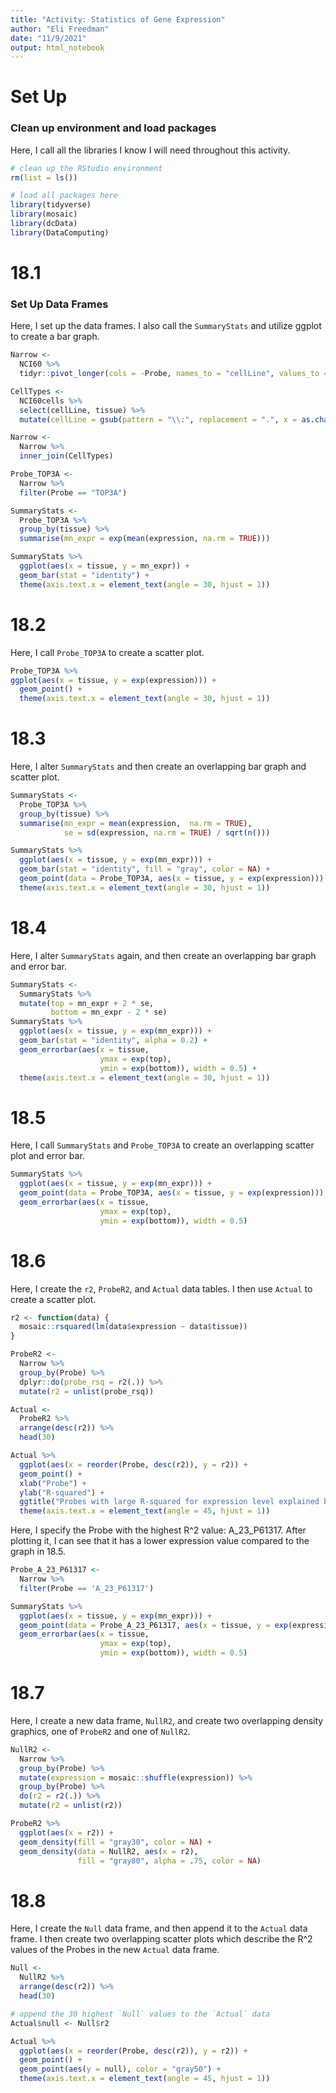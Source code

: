 ---
title: "Activity: Statistics of Gene Expression"
author: "Eli Freedman"
date: "11/9/2021"
output: html_notebook
---

# Set Up

### Clean up environment and load packages

Here, I call all the libraries I know I will need throughout this activity.

```{r}
# clean up the RStudio environment
rm(list = ls())

# load all packages here
library(tidyverse)
library(mosaic)
library(dcData)
library(DataComputing)
```

# 18.1

### Set Up Data Frames

Here, I set up the data frames. I also call the `SummaryStats` and utilize ggplot to create a bar graph.

```{r}
Narrow <-
  NCI60 %>%
  tidyr::pivot_longer(cols = -Probe, names_to = "cellLine", values_to = "expression")

CellTypes <-
  NCI60cells %>%
  select(cellLine, tissue) %>%
  mutate(cellLine = gsub(pattern = "\\:", replacement = ".", x = as.character(cellLine)))

Narrow <- 
  Narrow %>%
  inner_join(CellTypes)

Probe_TOP3A <-
  Narrow %>%
  filter(Probe == "TOP3A")

SummaryStats <-
  Probe_TOP3A %>%
  group_by(tissue) %>%
  summarise(mn_expr = exp(mean(expression, na.rm = TRUE)))

SummaryStats %>% 
  ggplot(aes(x = tissue, y = mn_expr)) +
  geom_bar(stat = "identity") +
  theme(axis.text.x = element_text(angle = 30, hjust = 1))
```

# 18.2

Here, I call `Probe_TOP3A` to create a scatter plot.

```{r}
Probe_TOP3A %>% 
ggplot(aes(x = tissue, y = exp(expression))) +
  geom_point() +
  theme(axis.text.x = element_text(angle = 30, hjust = 1))
```

# 18.3

Here, I alter `SummaryStats` and then create an overlapping bar graph and scatter plot.

```{r}
SummaryStats <-
  Probe_TOP3A %>%
  group_by(tissue) %>%
  summarise(mn_expr = mean(expression,  na.rm = TRUE),
            se = sd(expression, na.rm = TRUE) / sqrt(n())) 

SummaryStats %>% 
  ggplot(aes(x = tissue, y = exp(mn_expr))) +
  geom_bar(stat = "identity", fill = "gray", color = NA) +
  geom_point(data = Probe_TOP3A, aes(x = tissue, y = exp(expression))) + 
  theme(axis.text.x = element_text(angle = 30, hjust = 1))
```

# 18.4

Here, I alter `SummaryStats` again, and then create an overlapping bar graph and error bar.

```{r}
SummaryStats <- 
  SummaryStats %>%
  mutate(top = mn_expr + 2 * se,
         bottom = mn_expr - 2 * se) 
SummaryStats %>%
  ggplot(aes(x = tissue, y = exp(mn_expr))) +
  geom_bar(stat = "identity", alpha = 0.2) +
  geom_errorbar(aes(x = tissue, 
                    ymax = exp(top), 
                    ymin = exp(bottom)), width = 0.5) +
  theme(axis.text.x = element_text(angle = 30, hjust = 1))
```

# 18.5

Here, I call `SummaryStats` and `Probe_TOP3A` to create an overlapping scatter plot and error bar.

```{r}
SummaryStats %>%
  ggplot(aes(x = tissue, y = exp(mn_expr))) +
  geom_point(data = Probe_TOP3A, aes(x = tissue, y = exp(expression))) +
  geom_errorbar(aes(x = tissue, 
                    ymax = exp(top), 
                    ymin = exp(bottom)), width = 0.5)
```

# 18.6

Here, I create the `r2`, `ProbeR2`, and `Actual` data tables. I then use `Actual` to create a scatter plot.

```{r}
r2 <- function(data) {
  mosaic::rsquared(lm(data$expression ~ data$tissue))
}

ProbeR2 <- 
  Narrow %>% 
  group_by(Probe) %>%
  dplyr::do(probe_rsq = r2(.)) %>%
  mutate(r2 = unlist(probe_rsq))

Actual <-
  ProbeR2 %>%
  arrange(desc(r2)) %>%
  head(30) 

Actual %>%
  ggplot(aes(x = reorder(Probe, desc(r2)), y = r2)) +
  geom_point() + 
  xlab("Probe") + 
  ylab("R-squared") + 
  ggtitle("Probes with large R-squared for expression level explained by tissue type") + 
  theme(axis.text.x = element_text(angle = 45, hjust = 1))
```

Here, I specify the Probe with the highest R^2 value: A_23_P61317. After plotting it, I can see that it has a lower expression value compared to the graph in 18.5.

```{r}
Probe_A_23_P61317 <-
  Narrow %>%
  filter(Probe == 'A_23_P61317')

SummaryStats %>%
  ggplot(aes(x = tissue, y = exp(mn_expr))) +
  geom_point(data = Probe_A_23_P61317, aes(x = tissue, y = exp(expression))) +
  geom_errorbar(aes(x = tissue, 
                    ymax = exp(top), 
                    ymin = exp(bottom)), width = 0.5)
```

# 18.7

Here, I create a new data frame, `NullR2`, and create two overlapping density graphics, one of `ProbeR2` and one of `NullR2`.

```{r}
NullR2 <-
  Narrow %>%
  group_by(Probe) %>%
  mutate(expression = mosaic::shuffle(expression)) %>%
  group_by(Probe) %>%
  do(r2 = r2(.)) %>%
  mutate(r2 = unlist(r2))

ProbeR2 %>%
  ggplot(aes(x = r2)) + 
  geom_density(fill = "gray30", color = NA) +
  geom_density(data = NullR2, aes(x = r2), 
               fill = "gray80", alpha = .75, color = NA)
```

# 18.8

Here, I create the `Null` data frame, and then append it to the `Actual` data frame. I then create two overlapping scatter plots which describe the R^2 values of the Probes in the new `Actual` data frame.

```{r}
Null <-
  NullR2 %>% 
  arrange(desc(r2)) %>%
  head(30) 

# append the 30 highest `Null` values to the `Actual` data
Actual$null <- Null$r2

Actual %>%
  ggplot(aes(x = reorder(Probe, desc(r2)), y = r2)) +
  geom_point() + 
  geom_point(aes(y = null), color = "gray50") +
  theme(axis.text.x = element_text(angle = 45, hjust = 1))
```